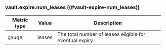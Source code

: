 ### vault.expire.num_leases ((#vault-expire-num_leases))

Metric type | Value  | Description
----------- | ------ | -----------
gauge       | leases | The total number of leases eligible for eventual expiry